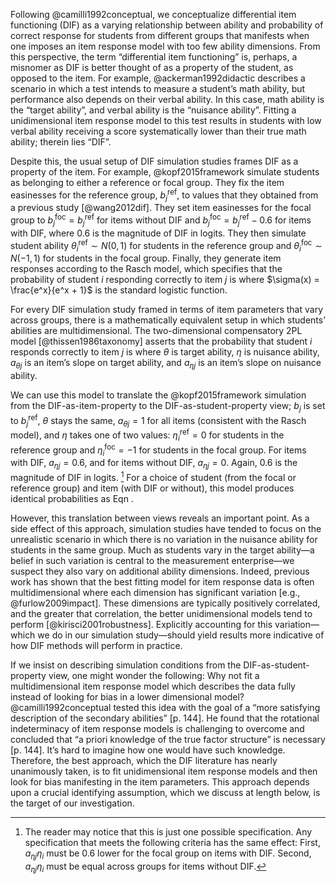 Following @camilli1992conceptual, we conceptualize differential item functioning (DIF) as a varying relationship between ability and probability of correct response for students from different groups that manifests when one imposes an item response model with too few ability dimensions. From this perspective, the term "differential item functioning" is, perhaps, a misnomer as DIF is better thought of as a property of the student, as opposed to the item. For example, @ackerman1992didactic describes a scenario in which a test intends to measure a student's math ability, but performance also depends on their verbal ability. In this case, math ability is the "target ability", and verbal ability is the "nuisance ability". Fitting a unidimensional item response model to this test results in students with low verbal ability receiving a score systematically lower than their true math ability; therein lies "DIF".

Despite this, the usual setup of DIF simulation studies frames DIF as a property of the item. For example, @kopf2015framework simulate students as belonging to either a reference or focal group. They fix the item easinesses for the reference group, ${b_j}^{\text{ref}}$, to values that they obtained from a previous study [@wang2012dif]. They set item easinesses for the focal group to ${b_j}^{\text{foc}} = {b_j}^{\text{ref}}$ for items without DIF and ${b_j}^{\text{foc}} = {b_j}^{\text{ref}} - 0.6$ for items with DIF, where 0.6 is the magnitude of DIF in logits. They then simulate student ability ${\theta_i}^{\text{ref}} \sim N(0,1)$ for students in the reference group and ${\theta_i}^{\text{foc}} \sim N(-1,1)$ for students in the focal group. Finally, they generate item responses according to the Rasch model, which specifies that the probability of student $i$ responding correctly to item $j$ is
\begin{align}
\text{Pr}(y_{ij} = 1 | \theta_i, b_j) = \sigma(\theta_i + b_j) \label{zopf}
\end{align}
where $\sigma(x) = \frac{e^x}{e^x + 1}$ is the standard logistic function.

<!-- future improvement would be 1) show that for some student they equal just to make it ultra clear and 2) note that there are infinite possibilities the key is that the second term is -0.6 for students from the focal group -->

For every DIF simulation study framed in terms of item parameters that vary across groups, there is a mathematically equivalent setup in which students' abilities are multidimensional. The two-dimensional compensatory 2PL model [@thissen1986taxonomy] asserts that the probability that student $i$ responds correctly to item $j$ is
\begin{align}
\text{Pr}(y_{ij} = 1 | \theta_i, \eta_i, a_{\theta j}, a_{\eta j}, b_j) = \sigma(a_{\theta j}\theta_i + a_{\eta j}\eta_i + b_j).
\end{align}
where $\theta$ is target ability, $\eta$ is nuisance ability, $a_{\theta j}$ is an item's slope on target ability, and $a_{\eta j}$ is an item's slope on nuisance ability. 

We can use this model to translate the @kopf2015framework simulation from the DIF-as-item-property to the DIF-as-student-property view; $b_j$ is set to ${b_j}^{\text{ref}}$, $\theta$ stays the same, $a_{\theta j} = 1$ for all items (consistent with the Rasch model), and $\eta$ takes one of two values: ${\eta_i}^{\text{ref}} = 0$ for students in the reference group and ${\eta_i}^{\text{foc}} = -1$ for students in the focal group. For items with DIF, $a_{\eta j} = 0.6$, and for items without DIF, $a_{\eta j} = 0$. Again, 0.6 is the magnitude of DIF in logits. ^[The reader may notice that this is just one possible specification. Any specification that meets the following criteria has the same effect: First, $a_{\eta j}\eta_i$ must be 0.6 lower for the focal group on items with DIF. Second, $a_{\eta j}\eta_i$ must be equal across groups for items without DIF.] For a choice of student (from the focal or reference group) and item (with DIF or without), this model produces identical probabilities as Eqn \ref{zopf}. 

However, this translation between views reveals an important point. As a side effect of this approach, simulation studies have tended to focus on the unrealistic scenario in which there is no variation in the nuisance ability for students in the same group. Much as students vary in the target ability—a belief in such variation is central to the measurement enterprise—we suspect they also vary on additional ability dimensions. Indeed, previous work has shown that the best fitting model for item response data is often multidimensional where each dimension has significant variation [e.g., @furlow2009impact]. These dimensions are typically positively correlated, and the greater that correlation, the better unidimensional models tend to perform [@kirisci2001robustness]. Explicitly accounting for this variation—which we do in our simulation study—should yield results more indicative of how DIF methods will perform in practice.  

<!-- i might be a bit share on this here. it's basically do you have a q matrix you believe in. there must be some work with cross-validating different q matrices and then believing that. klint said he had some ideas here too. maybe things to think about in the future -->

If we insist on describing simulation conditions from the DIF-as-student-property view, one might wonder the following: Why not fit a multidimensional item response model which describes the data fully instead of looking for bias in a lower dimensional model? @camilli1992conceptual tested this idea with the goal of a "more satisfying description of the secondary abilities" [p. 144]. He found that the rotational indeterminacy of item response models is challenging to overcome and concluded that "a priori knowledge of the true factor structure" is necessary [p. 144]. It's hard to imagine how one would have such knowledge. Therefore, the best approach, which the DIF literature has nearly unanimously taken, is to fit unidimensional item response models and then look for bias manifesting in the item parameters. This approach depends upon a crucial identifying assumption, which we discuss at length below, is the target of our investigation.
